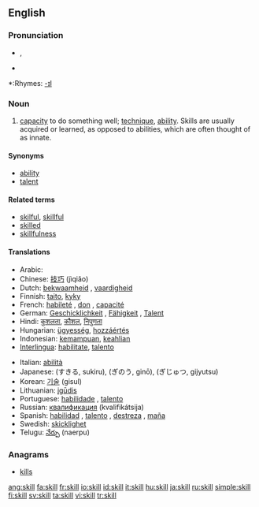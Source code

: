==English==

===Pronunciation===
*{{IPA|/skɪl/}}, {{SAMPA|/skIl/}}
*{{audio|en-us-skill.ogg|Audio (US)}}

*:Rhymes: [[Rhymes:English:-ɪl|-ɪl]]

===Noun===
{{en-noun}}

# [[capacity]] to do something well; [[technique]], [[ability]]. Skills are usually acquired or learned, as opposed to abilities, which are often thought of as innate.

====Synonyms====
*[[ability]]
*[[talent]]

====Related terms====
*[[skilful]], [[skillful]]
*[[skilled]]
*[[skillfulness]]

====Translations====
{{trans-top|capacity to do something well}}
*Arabic: {{ARchar|[[مهارة]]}} {{IPAchar|(mahára)}} {{f}}
*Chinese: [[技巧]] (jìqiǎo)
*Dutch: [[bekwaamheid]] {{f}}, [[vaardigheid]] {{f}}
*Finnish: [[taito]], [[kyky]]
*French: [[habileté]] {{f}}, [[don]] {{m}}, [[capacité]] {{f}}
*German: [[Geschicklichkeit]] {{f}}, [[Fähigkeit]] {{f}}, [[Talent]] {{n}}
*Hindi: [[कुशलता]], [[कौशल]], [[निपुणता]]
*Hungarian: [[ügyesség]], [[hozzáértés]]
*Indonesian: [[mampu|kemampuan]], [[ahli|keahlian]]
*[[Interlingua]]: [[habilitate]], [[talento]]
{{trans-mid}}
*Italian: [[abilità]] {{f}}
*Japanese: {{JAchar|[[スキル]]}} (すきる, sukiru), {{JAchar|[[技能]]}} (ぎのう, ginō), {{JAchar|[[技術]]}} (ぎじゅつ, gijyutsu)
*Korean: [[기술]] (gisul)
*Lithuanian: [[įgūdis]] {{m}}
*Portuguese: [[habilidade]] {{f}}, [[talento]] {{m}}
*Russian: [[квалификация]] (kvalifikátsija)
*Spanish: [[habilidad]] {{f}}, [[talento]] {{m}}, [[destreza]] {{f}}, [[maña]] {{f}}
*Swedish: [[skicklighet]]
*Telugu: [[నేర్పు]] (naerpu)
{{trans-bottom}}

===Anagrams===
*[[kills]]

[[ang:skill]]
[[fa:skill]]
[[fr:skill]]
[[io:skill]]
[[id:skill]]
[[it:skill]]
[[hu:skill]]
[[ja:skill]]
[[ru:skill]]
[[simple:skill]]
[[fi:skill]]
[[sv:skill]]
[[ta:skill]]
[[vi:skill]]
[[tr:skill]]